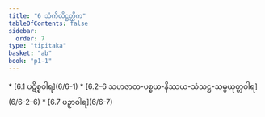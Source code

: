 ```yaml
---
title: "6 သံကိလိဋ္ဌတ္တိက"
tableOfContents: false
sidebar:
  order: 7
type: "tipitaka"
basket: "ab"
book: "p1-1"
---
```



<DynamicBreadcrumb />



<TableOfContents book="p1-1" section="6">
* [6.1 ပဋိစ္စဝါရ](6/6-1)
* [6.2–6 သဟဇာတ-ပစ္စယ-နိဿယ-သံသဋ္ဌ-သမ္ပယုတ္တဝါရ](6/6-2–6)
* [6.7 ပဉှာဝါရ](6/6-7)
</TableOfContents>